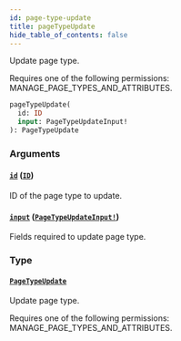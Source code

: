 ```yaml
---
id: page-type-update
title: pageTypeUpdate
hide_table_of_contents: false
---
```


Update page type.

Requires one of the following permissions: MANAGE_PAGE_TYPES_AND_ATTRIBUTES.

```graphql
pageTypeUpdate(
  id: ID
  input: PageTypeUpdateInput!
): PageTypeUpdate
```

### Arguments

#### [`id`](#) ([`ID`](../../../developer/api-reference/scalars/id))

ID of the page type to update.

#### [`input`](#) ([`PageTypeUpdateInput!`](../../../developer/api-reference/inputs/page-type-update-input))

Fields required to update page type.

### Type

#### [`PageTypeUpdate`](../../../developer/api-reference/objects/page-type-update)

Update page type.

Requires one of the following permissions: MANAGE_PAGE_TYPES_AND_ATTRIBUTES.
